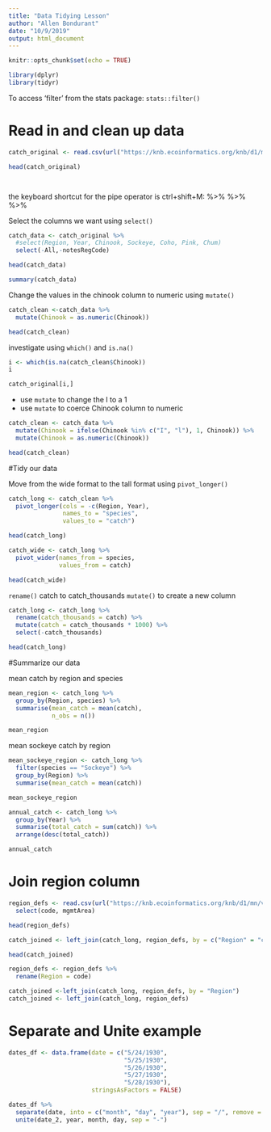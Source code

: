 ```yaml
---
title: "Data Tidying Lesson"
author: "Allen Bondurant"
date: "10/9/2019"
output: html_document
---
```


```r
knitr::opts_chunk$set(echo = TRUE)
```

```r
library(dplyr)
library(tidyr)
```

To access 'filter' from the stats package:
`stats::filter()`


# Read in and clean up data

```r
catch_original <- read.csv(url("https://knb.ecoinformatics.org/knb/d1/mn/v2/object/df35b.302.1", method = "libcurl"), stringsAsFactors = FALSE)

head(catch_original)




```

the keyboard shortcut for the pipe operator is ctrl+shift+M: %>% %>% %>% 

Select the columns we want using `select()`

```r

catch_data <- catch_original %>% 
  #select(Region, Year, Chinook, Sockeye, Coho, Pink, Chum)
  select(-All,-notesRegCode)

head(catch_data)


````

```r

summary(catch_data)

```

Change the values in the chinook column to numeric using `mutate()`

```r
catch_clean <-catch_data %>% 
  mutate(Chinook = as.numeric(Chinook))

head(catch_clean)

```

investigate using `which()` and `is.na()`

```r
i <- which(is.na(catch_clean$Chinook))
i

```
```r
catch_original[i,]
```

* use `mutate` to change the I to a 1
* use `mutate` to coerce Chinook column to numeric

```r
catch_clean <- catch_data %>% 
  mutate(Chinook = ifelse(Chinook %in% c("I", "l"), 1, Chinook)) %>% 
  mutate(Chinook = as.numeric(Chinook))

head(catch_clean)
```


#Tidy our data

Move from the wide format to the tall format using `pivot_longer()`

```r
catch_long <- catch_clean %>% 
  pivot_longer(cols = -c(Region, Year),
               names_to = "species",
               values_to = "catch")

head(catch_long)
```

```r
catch_wide <- catch_long %>% 
  pivot_wider(names_from = species,
              values_from = catch)

head(catch_wide)
```

`rename()` catch to catch_thousands
`mutate()` to create a new column

```r
catch_long <- catch_long %>% 
  rename(catch_thousands = catch) %>% 
  mutate(catch = catch_thousands * 1000) %>% 
  select(-catch_thousands)

head(catch_long)

```


#Summarize our data

mean catch by region and species

```r
mean_region <- catch_long %>% 
  group_by(Region, species) %>% 
  summarise(mean_catch = mean(catch),
            n_obs = n())

mean_region
```

mean sockeye catch by region

```r
mean_sockeye_region <- catch_long %>% 
  filter(species == "Sockeye") %>% 
  group_by(Region) %>% 
  summarise(mean_catch = mean(catch))

mean_sockeye_region 
```

```r
annual_catch <- catch_long %>% 
  group_by(Year) %>% 
  summarise(total_catch = sum(catch)) %>% 
  arrange(desc(total_catch))

annual_catch
```

# Join region column

```r

region_defs <- read.csv(url("https://knb.ecoinformatics.org/knb/d1/mn/v2/object/df35b.303.1", method = "libcurl"), stringsAsFactors = FALSE) %>% 
  select(code, mgmtArea)

head(region_defs)
```

```r
catch_joined <- left_join(catch_long, region_defs, by = c("Region" = "code"))

head(catch_joined)


```

```r
region_defs <- region_defs %>% 
  rename(Region = code)

catch_joined <-left_join(catch_long, region_defs, by = "Region")
catch_joined <- left_join(catch_long, region_defs)
```

# Separate and Unite example

```r
dates_df <- data.frame(date = c("5/24/1930",
                                "5/25/1930",
                                "5/26/1930",
                                "5/27/1930",
                                "5/28/1930"),
                       stringsAsFactors = FALSE)

dates_df %>% 
  separate(date, into = c("month", "day", "year"), sep = "/", remove = FALSE) %>% 
  unite(date_2, year, month, day, sep = "-")



```

